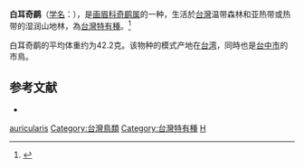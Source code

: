 {{noteTA
|T=zh-cn:白耳奇鹛; zh-tw:白耳畫眉; 
|1=zh-cn:白耳奇鹛; zh-tw:白耳畫眉; 
}}
{{Speciesbox
| name = 白耳奇鹛
| image = White-eared Sibia - Taiwan S4E8153 (19547305835).jpg
| image_width = 230px
| status = LC 
| status_system = IUCN3.1
| status_ref = <ref>{{IUCN|id=106008026 |title='''Heterophasia auricularis''' |assessors=[[BirdLife_International|BirdLife International]] |version=2012.1 |year=2012 |accessdate=16 July 2012}}</ref>
| genus = Heterophasia
| species = auricularis
| authority = （[[Swinhoe|Swinhoe]], 1864）<ref>{{cite journal | author = Robert Swinhoe | title = Descriptions of four new Species of Formosan Birds; with further Notes on the Ornithology of the Island | journal = Ibis | volume = 6 | number = 3 | pages = 361–370 | year = 1864 | url = }}</ref><ref>{{TaiBNET| zh= 白耳畫眉 | id= 380467 | binomial= Heterophasia auricularis | authority= (Swinhoe, 1864) | var= | accessdate=2013-01-24}}</ref>
| range_map = 
| synonyms = 
* ''Kittacincla auricularis''<br><small>Swinhoe, 1864<br></small>
}}
'''白耳奇鹛'''（[[学名|学名]]：{{lang|la|''Heterophasia auricularis''}}），是[[画眉科|画眉科]][[奇鹛属|奇鹛属]]的一种，生活於[[台灣|台灣]]温带森林和亚热带或热带的湿润山地林，為[[臺灣|台灣]][[特有種|特有種]]。<ref>{{cite web|url=http://www.birdlife.org/datazone/speciesfactsheet.php?id=8026&m=0|title=Heterophasia auricularis|publisher=[[国际鸟盟|BirdLife.org]]|accessdate=2011-06-27|archive-date=2016-03-04|archive-url=https://web.archive.org/web/20160304140251/http://www.birdlife.org/datazone/speciesfactsheet.php?id=8026&m=0|dead-url=no}}</ref>

白耳奇鹛的平均体重约为42.2克。该物种的模式产地在[[台湾|台湾]]，同時也是[[臺中市|台中市]]的市鳥。

== 参考文献 ==
{{commons category|Heterophasia auricularis}}
{{reflist}}
{{refbegin}}
* {{cite book | author = 劉小如等人 | title = 台灣鳥類誌第二版(下) | publisher = 行政院農業委員會林務局 | year = 2012 | url = http://taibif.tw/download/avifauna/flipviewerxpress.html | isbn = 978-986-0339277 | page = p.243–245 | access-date = 2013-11-14 | archive-date = 2017-12-22 | archive-url = https://web.archive.org/web/20171222034303/http://taibif.tw/download/avifauna/flipviewerxpress.html | dead-url = no }}
{{refend}}

{{Taxonbar}}

[[Category:奇鹛属|auricularis]]
[[Category:台灣鳥類|Category:台灣鳥類]]
[[Category:台灣特有種|Category:台灣特有種]]
[[Category:1864年描述的鸟类|H]]

{{Passeriformes-stub}}